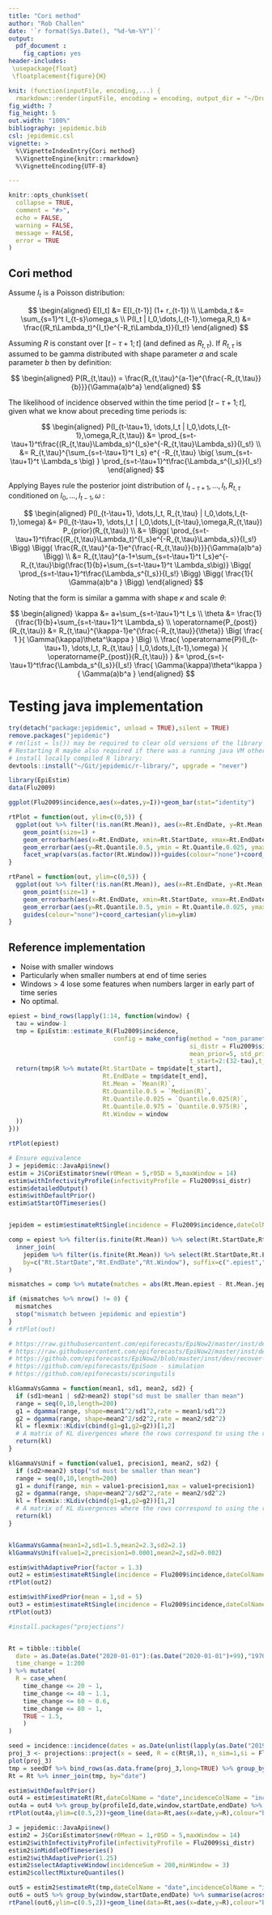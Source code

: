 ```yaml
---
title: "Cori method"
author: "Rob Challen"
date: '`r format(Sys.Date(), "%d-%m-%Y")`'
output: 
  pdf_document :
    fig_caption: yes
header-includes:
 \usepackage{float}
 \floatplacement{figure}{H}    

knit: (function(inputFile, encoding,...) {
  rmarkdown::render(inputFile, encoding = encoding, output_dir = "~/Dropbox/covid19/serial-interval/", output_file=paste0('cori-method-',Sys.Date(),'.pdf')) })
fig_width: 7
fig_height: 5
out.width: "100%"
bibliography: jepidemic.bib
csl: jepidemic.csl
vignette: >
  %\VignetteIndexEntry{Cori method}
  %\VignetteEngine{knitr::rmarkdown}
  %\VignetteEncoding{UTF-8}

---
```





```r
knitr::opts_chunk$set(
  collapse = TRUE,
  comment = "#>",
  echo = FALSE,
  warning = FALSE,
  message = FALSE,
  error = TRUE
)
```

## Cori method

Assume $I_t$ is a Poisson distribution:


$$
\begin{aligned}
E[I_t] &= E[I_{t-1}] (1+ r_{t-1}) \\
\Lambda_t &= \sum_{s=1}^t I_{t-s}\omega_s \\
P(I_t | I_0,\dots,I_{t-1},\omega,R_t) &= \frac{(R_t\Lambda_t)^{I_t}e^{-R_t\Lambda_t}}{I_t!}
\end{aligned}
$$

Assuming $R$ is constant over $[t-\tau+1;t]$ (and defined as $R_{t,\tau}$). If $R_{t,\tau}$ is assumed to be gamma distributed with shape parameter $a$ and scale parameter $b$ then by definition:


$$
\begin{aligned}
P(R_{t,\tau}) = \frac{R_{t,\tau}^{a-1}e^{\frac{-R_{t,\tau}}{b}}}{\Gamma(a)b^a}
\end{aligned}
$$

The likelihood of incidence observed within the time period $[t-\tau+1;t]$, given what we know about preceding time periods is:


$$
\begin{aligned}
P(I_{t-\tau+1}, \dots,I_t | I_0,\dots,I_{t-1},\omega,R_{t,\tau}) &= \prod_{s=t-\tau+1}^t\frac{(R_{t,\tau}\Lambda_s)^{I_s}e^{-R_{t,\tau}\Lambda_s}}{I_s!}
\\
&=
R_{t,\tau}^{\sum_{s=t-\tau+1}^t I_s}
e^{
  -R_{t,\tau}
  \big(
    \sum_{s=t-\tau+1}^t \Lambda_s
  \big)
}
\prod_{s=t-\tau+1}^t\frac{\Lambda_s^{I_s}}{I_s!}
\end{aligned}
$$

Applying Bayes rule the posterior joint distribution of $I_{t-\tau+1}, \dots,I_t, R_{t,\tau}$ conditioned on $I_0,\dots,I_{t-1},\omega$ :


$$
\begin{aligned}
P(I_{t-\tau+1}, \dots,I_t, R_{t,\tau} | I_0,\dots,I_{t-1},\omega) &=
P(I_{t-\tau+1}, \dots,I_t | I_0,\dots,I_{t-\tau},\omega,R_{t,\tau})
P_{prior}(R_{t,\tau}) \\
&=
\Bigg(
  \prod_{s=t-\tau+1}^t\frac{(R_{t,\tau}\Lambda_t)^{I_s}e^{-R_{t,\tau}\Lambda_s}}{I_s!}
\Bigg)
\Bigg(
  \frac{R_{t,\tau}^{a-1}e^{\frac{-R_{t,\tau}}{b}}}{\Gamma(a)b^a}
\Bigg)
\\
&=
R_{t,\tau}^{a-1+\sum_{s=t-\tau+1}^t I_s}e^{-R_{t,\tau}\big(\frac{1}{b}+\sum_{s=t-\tau+1}^t \Lambda_s\big)}
\Bigg(
  \prod_{s=t-\tau+1}^t\frac{\Lambda_s^{I_s}}{I_s!}
\Bigg)
\Bigg(
  \frac{1}{
    \Gamma(a)b^a
  }
\Bigg)
\end{aligned}
$$

Noting that the form is similar a gamma with shape $\kappa$ and scale $\theta$:


$$
\begin{aligned}
\kappa &= a+\sum_{s=t-\tau+1}^t I_s \\
\theta &= \frac{1}{\frac{1}{b}+\sum_{s=t-\tau+1}^t \Lambda_s} \\
\operatorname{P_{post}}(R_{t,\tau}) &=
R_{t,\tau}^{\kappa-1}e^{\frac{-R_{t,\tau}}{\theta}}
\Big(
  \frac{
    1
  }{
    \Gamma(\kappa)\theta^\kappa
  }
\Big) \\
\frac{
  \operatorname{P}(I_{t-\tau+1}, \dots,I_t, R_{t,\tau} | I_0,\dots,I_{t-1},\omega)
}{
  \operatorname{P_{post}}(R_{t,\tau})
} &=
  \prod_{s=t-\tau+1}^t\frac{\Lambda_s^{I_s}}{I_s!}
\frac{
  \Gamma(\kappa)\theta^\kappa
}{
  \Gamma(a)b^a
}
\end{aligned}
$$

<!-- ## If cases not observed -->

<!-- as before define $\omega_s$ as infectivity profile (given an infection occurred, likelihood of the infection occurred s days ago), and an observation profile, $\lambda_u$ - the probability of an observation relating to an infection that occurred u days ago, given the observation is made, and $\psi$ the probability that an observation is made at all: -->


<!-- $$ -->
<!-- \begin{aligned} -->
<!-- \omega_t &= \operatorname{P}(I_{X \to Y,t}|I_{X \to Y}) -->
<!-- \\ -->
<!-- \phi_t &= \operatorname{P}(I_{X \to Y,t}|I_{X \to Y},O_Y) -->
<!-- \\ -->
<!-- \operatorname{E}[I_t] &= R_t \sum_{s=1}^t I_{t-s}\omega_s \\ -->
<!-- \\ -->
<!-- \operatorname{E}[O_t] &= \psi\sum_{u=1}^t \operatorname{E}[I_{t-u}]\phi_u \\ -->
<!-- \\ -->
<!-- \operatorname{E}[O_t] &= \psi\sum_{u=1}^t \Big( -->
<!-- R_{t-u} \sum_{s=1}^{t-u} I_{t-u-s}\omega_s -->
<!-- \Big) -->
<!-- \phi_u \\ -->
<!-- \omega_{t \le 0} &= 0 \\ -->
<!-- I_{t \leq 0} &= 0 \\ -->
<!-- \phi_{t \leq 0} &= 0 \\ -->
<!-- \operatorname{E}[O_t] &= \psi -->
<!-- \sum_{v=1}^{t-1} -->
<!--   I_{v} -->
<!--   \sum_{w=1}^{t-v} R_{t-w}\phi_{w}\omega_{v-w} -->
<!-- \\ -->
<!-- \operatorname{E}[O_{t+1}] &= \psi -->
<!-- \sum_{v=1}^{t} -->
<!--   I_{v} -->
<!--   \sum_{w=1}^{t+1-v} R_{t-w}\phi_{w}\omega_{v-w} -->
<!-- \\ -->
<!-- \operatorname{E}[O_{t+1}]-\operatorname{E}[O_t] &= I_tR_{t-1}\phi_1\sum_{v=1}^{t}\omega_v -->
<!-- \end{aligned} -->
<!-- $$ -->

# Testing java implementation
```r
try(detach("package:jepidemic", unload = TRUE),silent = TRUE)
remove.packages("jepidemic")
# rm(list = ls()) may be required to clear old versions of the library code
# Restarting R maybe also required if there was a running java VM otherwise changes to the jars on the classpath are not picked up.
# install locally compiled R library:
devtools::install("~/Git/jepidemic/r-library/", upgrade = "never")
```

```r

library(EpiEstim)
data(Flu2009)

ggplot(Flu2009$incidence,aes(x=dates,y=I))+geom_bar(stat="identity")

rtPlot = function(out, ylim=c(0,5)) {
  ggplot(out %>% filter(!is.nan(Rt.Mean)), aes(x=Rt.EndDate, y=Rt.Mean, colour=as.factor(Rt.Window)))+
    geom_point(size=1) +
    geom_errorbarh(aes(x=Rt.EndDate, xmin=Rt.StartDate, xmax=Rt.EndDate), alpha=0.3) +
    geom_errorbar(aes(y=Rt.Quantile.0.5, ymin = Rt.Quantile.0.025, ymax = Rt.Quantile.0.975), alpha=0.3)+
    facet_wrap(vars(as.factor(Rt.Window)))+guides(colour="none")+coord_cartesian(ylim=ylim)
}

rtPanel = function(out, ylim=c(0,5)) {
  ggplot(out %>% filter(!is.nan(Rt.Mean)), aes(x=Rt.EndDate, y=Rt.Mean, colour=as.factor(Rt.Window)))+
    geom_point(size=1) +
    geom_errorbarh(aes(x=Rt.EndDate, xmin=Rt.StartDate, xmax=Rt.EndDate), alpha=0.3) +
    geom_errorbar(aes(y=Rt.Quantile.0.5, ymin = Rt.Quantile.0.025, ymax = Rt.Quantile.0.975), alpha=0.3)+
    guides(colour="none")+coord_cartesian(ylim=ylim)
}
```

## Reference implementation

* Noise with smaller windows
* Particularly when smaller numbers at end of time series
* Windows > 4 lose some features when numbers larger in early part of time series
* No optimal.

```r
epiest = bind_rows(lapply(1:14, function(window) {
  tau = window-1
  tmp = EpiEstim::estimate_R(Flu2009$incidence, 
                             config = make_config(method = "non_parametric_si",
                                                  si_distr = Flu2009$si_distr, 
                                                  mean_prior=5, std_prior=5,
                                                  t_start=2:(32-tau),t_end=(2+tau):32))
  return(tmp$R %>% mutate(Rt.StartDate = tmp$date[t_start],
                          Rt.EndDate = tmp$date[t_end],
                          Rt.Mean = `Mean(R)`, 
                          Rt.Quantile.0.5 = `Median(R)`, 
                          Rt.Quantile.0.025 = `Quantile.0.025(R)`, 
                          Rt.Quantile.0.975 = `Quantile.0.975(R)`,
                          Rt.Window = window
  ))
}))

rtPlot(epiest)

```


```r
# Ensure equivalence
J = jepidemic::JavaApi$new()
estim = J$CoriEstimator$new(r0Mean = 5,r0SD = 5,maxWindow = 14)
estim$withInfectivityProfile(infectivityProfile = Flu2009$si_distr)
estim$detailedOutput()
estim$withDefaultPrior()
estim$atStartOfTimeseries()


jepidem = estim$estimateRtSingle(incidence = Flu2009$incidence,dateColName = "dates", incidenceColName = "I")

comp = epiest %>% filter(is.finite(Rt.Mean)) %>% select(Rt.StartDate,Rt.EndDate,Rt.Window,Rt.Mean) %>% #,Rt.Quantile.0.5,Rt.Quantile.0.025,Rt.Quantile.0.975) %>%
  inner_join(
    jepidem %>% filter(is.finite(Rt.Mean)) %>% select(Rt.StartDate,Rt.EndDate,Rt.Window,Rt.Mean), #,Rt.Quantile.0.5,Rt.Quantile.0.025,Rt.Quantile.0.975),
    by=c("Rt.StartDate","Rt.EndDate","Rt.Window"), suffix=c(".epiest",".jepidem")
)

mismatches = comp %>% mutate(matches = abs(Rt.Mean.epiest - Rt.Mean.jepidem)<0.000000000001) %>% filter(isFALSE(matches));

if (mismatches %>% nrow() != 0) {
  mismatches
  stop("mismatch between jepidemic and epiestim")
}
# rtPlot(out)

# https://raw.githubusercontent.com/epiforecasts/EpiNow2/master/inst/dev/figs/gp_nuts.png
# https://raw.githubusercontent.com/epiforecasts/EpiNow2/master/inst/dev/figs/backcalc_nuts.png
# https://github.com/epiforecasts/EpiNow2/blob/master/inst/dev/recover-synthetic.R
# https://github.com/epiforecasts/EpiSoon - simulation
# https://github.com/epiforecasts/scoringutils
```

```r
klGammaVsGamma = function(mean1, sd1, mean2, sd2) {
  if (sd1>mean1 | sd2>mean2) stop("sd must be smaller than mean")
  range = seq(0,10,length=200)
  g1 = dgamma(range, shape=mean1^2/sd1^2,rate = mean1/sd1^2)
  g2 = dgamma(range, shape=mean2^2/sd2^2,rate = mean2/sd2^2)
  kl = flexmix::KLdiv(cbind(g1=g1,g2=g2))[1,2]
  # A matrix of KL divergences where the rows correspond to using the respective distribution as  in the formula above.
  return(kl)
}

klGammaVsUnif = function(value1, precision1, mean2, sd2) {
  if (sd2>mean2) stop("sd must be smaller than mean")
  range = seq(0,10,length=200)
  g1 = dunif(range, min = value1-precision1,max = value1+precision1)
  g2 = dgamma(range, shape=mean2^2/sd2^2,rate = mean2/sd2^2)
  kl = flexmix::KLdiv(cbind(g1=g1,g2=g2))[1,2]
  # A matrix of KL divergences where the rows correspond to using the respective distribution as  in the formula above.
  return(kl)
}


klGammaVsGamma(mean1=2,sd1=1.5,mean2=2.3,sd2=2.1)
klGammaVsUnif(value1=2,precision1=0.0001,mean2=2,sd2=0.002)

```

```r

estim$withAdaptivePrior(factor = 1.3)
out2 = estim$estimateRtSingle(incidence = Flu2009$incidence,dateColName = "dates", incidenceColName = "I")
rtPlot(out2)
```


```r

estim$withFixedPrior(mean = 1,sd = 5)
out3 = estim$estimateRtSingle(incidence = Flu2009$incidence,dateColName = "dates", incidenceColName = "I")
rtPlot(out3)
```

```r

#install.packages("projections")


Rt = tibble::tibble(
  date = as.Date(as.Date("2020-01-01"):(as.Date("2020-01-01")+99),"1970-01-01"),
  time_change = 1:200
) %>% mutate(
  R = case_when(
    time_change <= 20 ~ 1,
    time_change <= 40 ~ 1.1,
    time_change <= 60 ~ 0.6,
    time_change <= 80 ~ 1,
    TRUE ~ 1.5,
    )
)

seed = incidence::incidence(dates = as.Date(unlist(lapply(as.Date("2019-12-15"):as.Date("2019-12-31"),function(x) rep(x,runif(1,95,105)))),"1970-01-01"))
proj_3 <- projections::project(x = seed, R = c(Rt$R,1), n_sim=1,si = Flu2009$si_distr, n_days = 200, time_change = Rt$time_change)
plot(proj_3)
tmp = seedDf %>% bind_rows(as.data.frame(proj_3,long=TRUE) %>% group_by(date) %>% summarise(incidence = mean(incidence)))
Rt = Rt %>% inner_join(tmp, by="date")
```

```r
estim$withDefaultPrior()
out4 = estim$estimateRt(Rt,dateColName = "date",incidenceColName = "incidence")
out4a = out4 %>% group_by(profileId,date,window,startDate,endDate) %>% summarise(across(c(incidence,starts_with("Rt")), ~mean(.x,na.rm = TRUE)))
rtPlot(out4a,ylim=c(0.5,2))+geom_line(data=Rt,aes(x=date,y=R),colour="black",alpha=0.5)
```


```r
J = jepidemic::JavaApi$new()
estim2 = J$CoriEstimator$new(r0Mean = 1,r0SD = 5,maxWindow = 14)
estim2$withInfectivityProfile(infectivityProfile = Flu2009$si_distr)
estim2$inMiddleOfTimeseries()
estim2$withAdaptivePrior(1.25)
estim2$selectAdaptiveWindow(incidenceSum = 200,minWindow = 3)
estim2$collectMixtureQuantiles()

out5 = estim2$estimateRt(tmp,dateColName = "date",incidenceColName = "incidence")
out6 = out5 %>% group_by(window,startDate,endDate) %>% summarise(across(c(incidence,starts_with("Rt")), ~mean(.x,na.rm = TRUE)))
rtPanel(out6,ylim=c(0.5,2))+geom_line(data=Rt,aes(x=date,y=R),colour="black",alpha=0.5)

```